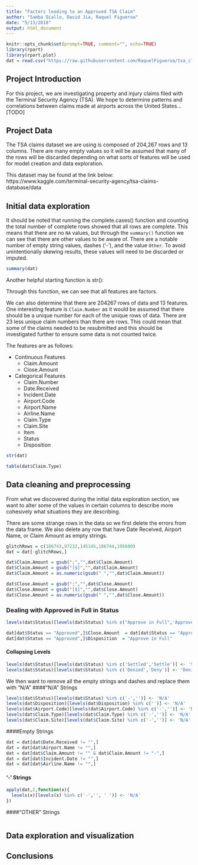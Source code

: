 ```yaml
---
title: "Factors leading to an Approved TSA Claim"
author: "Samba Diallo, David Jia, Raquel Figueroa"
date: "5/13/2018"
output: html_document
---
```


```r
knitr::opts_chunk$set(prompt=TRUE, comment="", echo=TRUE)
library(rpart)
library(rpart.plot)
dat = read.csv("https://raw.githubusercontent.com/RaquelFigueroa/tsa_claims/master/tsa_claims.csv")
```

## Project Introduction

For this project, we are investigating property and injury claims filed with the Terminal Security Agency (TSA). We hope to determine patterns and correlations between claims made at airports across the United States...[TODO]


## Project Data

The TSA claims dataset we are using is composed of 204,267 rows and 13 columns. There are many empty values so it will be assumed that many of the rows will be discarded depending on what sorts of features will be used for model creation and data exploration.

This dataset may be found at the link below:
https://www.kaggle.com/terminal-security-agency/tsa-claims-database/data


## Initial data exploration
It should be noted that running the complete.cases() function and counting the total number of complete rows showed that all rows are complete. This means that there are no `NA` values, but through the `summary()` function we can see that there are other values to be aware of. There are a notable number of empty string values, dashes ('-'), and the value `Other`. To avoid unintentionally skewing results, these values will need to be discarded or imputed.

```r
summary(dat)
```

Another helpful starting function is str():

Through this function, we can see that all features are factors.

We can also determine that there are 204267 rows of data and 13 features.
One interesting feature is `Claim.Number` as it would be assumed that there should be a unique number for each of the unique rows of data. There are 23 less unique claim numbers than there are rows. This could mean that some of the claims needed to be resubmitted and this should be investigated further to ensure some data is not counted twice.

The features are as follows:

* Continuous Features
    + Claim.Amount
    + Close.Amount
    
* Categorical Features
    + Claim.Number
    + Date.Received
    + Incident.Date
    + Airport.Code
    + Airport.Name
    + Airline.Name
    + Claim.Type
    + Claim.Site
    + Item
    + Status
    + Disposition

```r
str(dat)
```


```r
table(dat$Claim.Type)
```

## Data cleaning and preprocessing
From what we discovered during the initial data exploration section, we want to alter some of the values in certain columns to describe more cohesively what situations they are describing. 

There are some strange rows in the data so we first delete the errors from the data frame.
We also delete any row that have Date Received, Airport Name, or Claim Amount as empty strings.

```r
glitchRows = c(186743,97232,145145,186744,195600)
dat = dat[-glitchRows,]

dat$Claim.Amount = gsub(";","",dat$Claim.Amount)
dat$Claim.Amount = gsub("[$]","",dat$Claim.Amount)
dat$Claim.Amount = as.numeric(gsub(" ","",dat$Claim.Amount))

dat$Close.Amount = gsub(";","",dat$Close.Amount)
dat$Close.Amount = gsub("[$]","",dat$Close.Amount)
dat$Close.Amount = as.numeric(gsub(" ","",dat$Close.Amount))
```

### Dealing with Approved in Full in Status
```r
levels(dat$Status)[levels(dat$Status) %in% c("Approve in Full",'Approved')] <- 'Approved'

dat[dat$Status == "Approved",]$Close.Amount  = dat[dat$Status == "Approved",]$Claim.Amount
dat[dat$Status == "Approved",]$Disposition  = "Approve in Full"

```


#### Collapsing Levels
```r
levels(dat$Status)[levels(dat$Status) %in% c('Settled','Settle')] <- 'Settled'
levels(dat$Status)[levels(dat$Status) %in% c('Denied','Deny')] <- 'Denied'

```



We then want to remove all the empty strings and dashes and replace them with "N/A" 
####"N/A" Strings
```r
levels(dat$Status)[levels(dat$Status) %in% c('-','')] <- 'N/A'
levels(dat$Disposition)[levels(dat$Disposition) %in% c('')] <- 'N/A'
levels(dat$Airport.Code)[levels(dat$Airport.Code) %in% c('-','')] <- 'N/A'
levels(dat$Claim.Type)[levels(dat$Claim.Type) %in% c('-','')] <- 'N/A'
levels(dat$Claim.Site)[levels(dat$Claim.Site) %in% c('-','')] <- 'N/A'

```



####Empty Strings
```r
dat = dat[dat$Date.Received != "",]
dat = dat[dat$Airport.Name != "",]
dat = dat[dat$Claim.Amount != "" & dat$Claim.Amount != "-",]
dat = dat[dat$Incident.Date != "",]
dat = dat[dat$Airline.Name != "",]
```
        
#### '-' Strings
```r

apply(dat,2,function(x){
  levels(x)[levels(x) %in% c('-','', ' ')] <- 'N/A'
})


```



####"OTHER" Strings
```r

```



## Data exploration and visualization

## Conclusions
